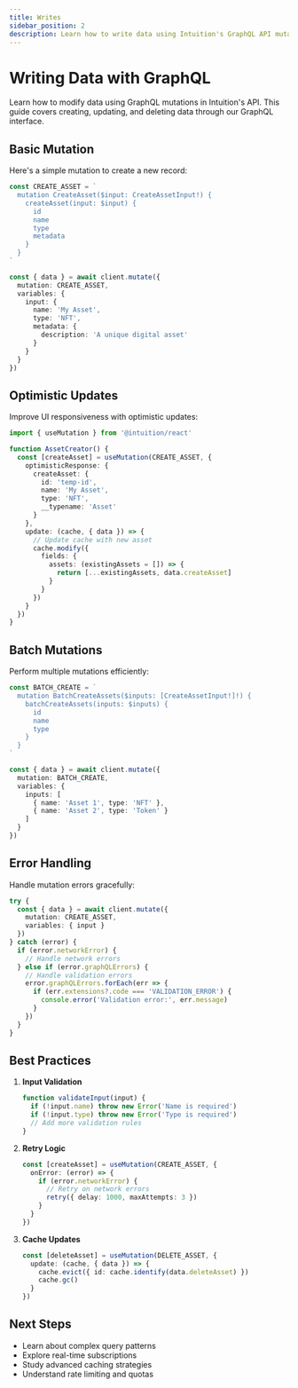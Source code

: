 ```yaml
---
title: Writes
sidebar_position: 2
description: Learn how to write data using Intuition's GraphQL API mutations
---
```


# Writing Data with GraphQL

Learn how to modify data using GraphQL mutations in Intuition's API. This guide covers creating, updating, and deleting data through our GraphQL interface.

## Basic Mutation

Here's a simple mutation to create a new record:

```typescript
const CREATE_ASSET = `
  mutation CreateAsset($input: CreateAssetInput!) {
    createAsset(input: $input) {
      id
      name
      type
      metadata
    }
  }
`

const { data } = await client.mutate({
  mutation: CREATE_ASSET,
  variables: {
    input: {
      name: 'My Asset',
      type: 'NFT',
      metadata: {
        description: 'A unique digital asset'
      }
    }
  }
})
```

## Optimistic Updates

Improve UI responsiveness with optimistic updates:

```typescript
import { useMutation } from '@intuition/react'

function AssetCreator() {
  const [createAsset] = useMutation(CREATE_ASSET, {
    optimisticResponse: {
      createAsset: {
        id: 'temp-id',
        name: 'My Asset',
        type: 'NFT',
        __typename: 'Asset'
      }
    },
    update: (cache, { data }) => {
      // Update cache with new asset
      cache.modify({
        fields: {
          assets: (existingAssets = []) => {
            return [...existingAssets, data.createAsset]
          }
        }
      })
    }
  })
}
```

## Batch Mutations

Perform multiple mutations efficiently:

```typescript
const BATCH_CREATE = `
  mutation BatchCreateAssets($inputs: [CreateAssetInput!]!) {
    batchCreateAssets(inputs: $inputs) {
      id
      name
      type
    }
  }
`

const { data } = await client.mutate({
  mutation: BATCH_CREATE,
  variables: {
    inputs: [
      { name: 'Asset 1', type: 'NFT' },
      { name: 'Asset 2', type: 'Token' }
    ]
  }
})
```

## Error Handling

Handle mutation errors gracefully:

```typescript
try {
  const { data } = await client.mutate({
    mutation: CREATE_ASSET,
    variables: { input }
  })
} catch (error) {
  if (error.networkError) {
    // Handle network errors
  } else if (error.graphQLErrors) {
    // Handle validation errors
    error.graphQLErrors.forEach(err => {
      if (err.extensions?.code === 'VALIDATION_ERROR') {
        console.error('Validation error:', err.message)
      }
    })
  }
}
```

## Best Practices

1. **Input Validation**
   ```typescript
   function validateInput(input) {
     if (!input.name) throw new Error('Name is required')
     if (!input.type) throw new Error('Type is required')
     // Add more validation rules
   }
   ```

2. **Retry Logic**
   ```typescript
   const [createAsset] = useMutation(CREATE_ASSET, {
     onError: (error) => {
       if (error.networkError) {
         // Retry on network errors
         retry({ delay: 1000, maxAttempts: 3 })
       }
     }
   })
   ```

3. **Cache Updates**
   ```typescript
   const [deleteAsset] = useMutation(DELETE_ASSET, {
     update: (cache, { data }) => {
       cache.evict({ id: cache.identify(data.deleteAsset) })
       cache.gc()
     }
   })
   ```

## Next Steps

- Learn about complex query patterns
- Explore real-time subscriptions
- Study advanced caching strategies
- Understand rate limiting and quotas 